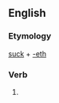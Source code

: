 ==English==

===Etymology===
[[suck]] + [[-eth]]

===Verb===
{{infl|en|verb form}}

# {{archaic third-person singular of|suck}}
